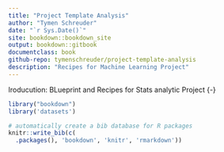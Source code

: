 ```yaml
--- 
title: "Project Template Analysis"
author: "Tymen Schreuder"
date: "`r Sys.Date()`"
site: bookdown::bookdown_site
output: bookdown::gitbook
documentclass: book
github-repo: tymenschreuder/project-template-analysis
description: "Recipes for Machine Learning Project"
---
```


Iroducution: BLueprint and Recipes for Stats analytic Project {-}

```r
library("bookdown")
library('datasets')
```


```r
# automatically create a bib database for R packages
knitr::write_bib(c(
  .packages(), 'bookdown', 'knitr', 'rmarkdown'))
```
